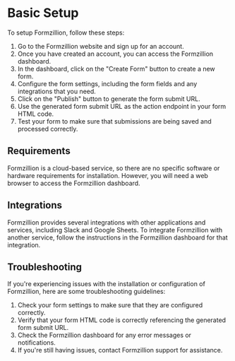 # Basic Setup

To setup Formzillion, follow these steps:

1. Go to the Formzillion website and sign up for an account.
2. Once you have created an account, you can access the Formzillion dashboard.
3. In the dashboard, click on the "Create Form" button to create a new form.
4. Configure the form settings, including the form fields and any integrations that you need.
5. Click on the "Publish" button to generate the form submit URL.
6. Use the generated form submit URL as the action endpoint in your form HTML code.
7. Test your form to make sure that submissions are being saved and processed correctly.

## Requirements

Formzillion is a cloud-based service, so there are no specific software or hardware requirements for installation. However, you will need a web browser to access the Formzillion dashboard.

## Integrations

Formzillion provides several integrations with other applications and services, including Slack and Google Sheets. To integrate Formzillion with another service, follow the instructions in the Formzillion dashboard for that integration.

## Troubleshooting

If you're experiencing issues with the installation or configuration of Formzillion, here are some troubleshooting guidelines:

1. Check your form settings to make sure that they are configured correctly.
2. Verify that your form HTML code is correctly referencing the generated form submit URL.
3. Check the Formzillion dashboard for any error messages or notifications.
4. If you're still having issues, contact Formzillion support for assistance.
